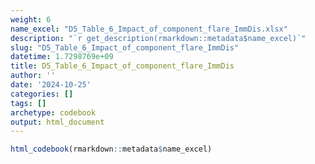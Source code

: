 ```yaml
---
weight: 6
name_excel: "D5_Table_6_Impact_of_component_flare_ImmDis.xlsx"
description: "`r get_description(rmarkdown::metadata$name_excel)`"
slug: "D5_Table_6_Impact_of_component_flare_ImmDis"
datetime: 1.7298769e+09
title: D5_Table_6_Impact_of_component_flare_ImmDis
author: ''
date: '2024-10-25'
categories: []
tags: []
archetype: codebook
output: html_document
---
```


```r
html_codebook(rmarkdown::metadata$name_excel)
```
